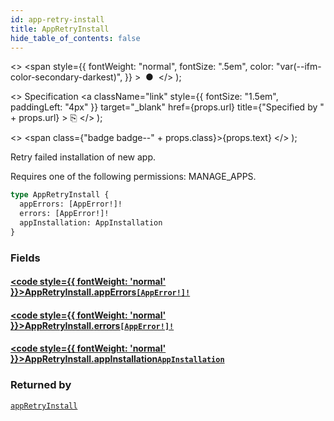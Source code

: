 ```yaml
---
id: app-retry-install
title: AppRetryInstall
hide_table_of_contents: false
---
```


  <>
    <span
      style={{
        fontWeight: "normal",
        fontSize: ".5em",
        color: "var(--ifm-color-secondary-darkest)",
      }}
    >
      &nbsp;●&nbsp;
    </span>
  </>
);

  <>
    Specification
    <a
      className="link"
      style={{ fontSize: "1.5em", paddingLeft: "4px" }}
      target="\_blank"
      href={props.url}
      title={"Specified by " + props.url}
    >
      ⎘
    </a>
  </>
);

  <>
    <span class={"badge badge--" + props.class}>{props.text}</span>
  </>
);

Retry failed installation of new app.

Requires one of the following permissions: MANAGE_APPS.

```graphql
type AppRetryInstall {
  appErrors: [AppError!]!
  errors: [AppError!]!
  appInstallation: AppInstallation
}
```

### Fields

#### [<code style={{ fontWeight: 'normal' }}>AppRetryInstall.<b>appErrors</b></code>](#)<Bullet />[`[AppError!]!`](../../api-reference/objects/app-error) <Badge class="secondary" text="non-null"/> <Badge class="secondary" text="object"/>

>

#### [<code style={{ fontWeight: 'normal' }}>AppRetryInstall.<b>errors</b></code>](#)<Bullet />[`[AppError!]!`](../../api-reference/objects/app-error) <Badge class="secondary" text="non-null"/> <Badge class="secondary" text="object"/>

>

#### [<code style={{ fontWeight: 'normal' }}>AppRetryInstall.<b>appInstallation</b></code>](#)<Bullet />[`AppInstallation`](../../api-reference/objects/app-installation) <Badge class="secondary" text="object"/>

>

### Returned by

[`appRetryInstall`](../../api-reference/mutations/app-retry-install) <Badge class="secondary" text="mutation"/>
